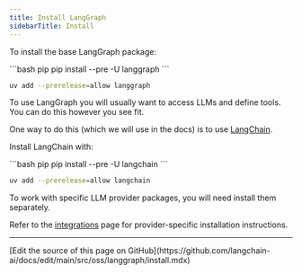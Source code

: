 ```yaml
---
title: Install LangGraph
sidebarTitle: Install
---
```



<StableCalloutPy />



To install the base LangGraph package:

<CodeGroup>
```bash pip
pip install --pre -U langgraph
```

```bash uv
uv add --prerelease=allow langgraph
```
</CodeGroup>




To use LangGraph you will usually want to access LLMs and define tools.
You can do this however you see fit.

One way to do this (which we will use in the docs) is to use [LangChain](/oss/python/langchain/overview).

Install LangChain with:

<CodeGroup>
```bash pip
pip install --pre -U langchain
```

```bash uv
uv add --prerelease=allow langchain
```
</CodeGroup>




To work with specific LLM provider packages, you will need install them separately.

Refer to the [integrations](/oss/python/integrations/providers/overview) page for provider-specific installation instructions.

---

<Callout icon="pen-to-square" iconType="regular">
  [Edit the source of this page on GitHub](https://github.com/langchain-ai/docs/edit/main/src/oss/langgraph/install.mdx)
</Callout>
